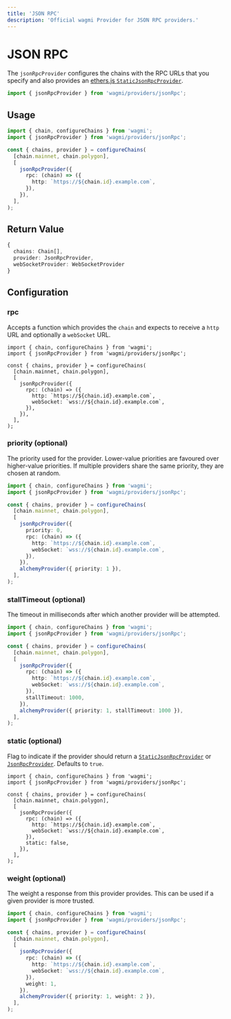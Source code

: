 ```yaml
---
title: 'JSON RPC'
description: 'Official wagmi Provider for JSON RPC providers.'
---
```



# JSON RPC

The `jsonRpcProvider` configures the chains with the RPC URLs that you specify and also provides an [ethers.js `StaticJsonRpcProvider`](https://docs.ethers.io/v5/api/providers/jsonrpc-provider/#StaticJsonRpcProvider).

```ts
import { jsonRpcProvider } from 'wagmi/providers/jsonRpc';
```

## Usage

```ts
import { chain, configureChains } from 'wagmi';
import { jsonRpcProvider } from 'wagmi/providers/jsonRpc';

const { chains, provider } = configureChains(
  [chain.mainnet, chain.polygon],
  [
    jsonRpcProvider({
      rpc: (chain) => ({
        http: `https://${chain.id}.example.com`,
      }),
    }),
  ],
);
```

## Return Value

```ts
{
  chains: Chain[],
  provider: JsonRpcProvider,
  webSocketProvider: WebSocketProvider
}
```

## Configuration

### rpc

Accepts a function which provides the `chain` and expects to receive a `http` URL and optionally a `webSocket` URL.

```tsx {8-11}
import { chain, configureChains } from 'wagmi';
import { jsonRpcProvider } from 'wagmi/providers/jsonRpc';

const { chains, provider } = configureChains(
  [chain.mainnet, chain.polygon],
  [
    jsonRpcProvider({
      rpc: (chain) => ({
        http: `https://${chain.id}.example.com`,
        webSocket: `wss://${chain.id}.example.com`,
      }),
    }),
  ],
);
```

### priority (optional)

The priority used for the provider. Lower-value priorities are favoured over higher-value priorities. If multiple providers share the same priority, they are chosen at random.

```ts {8}
import { chain, configureChains } from 'wagmi';
import { jsonRpcProvider } from 'wagmi/providers/jsonRpc';

const { chains, provider } = configureChains(
  [chain.mainnet, chain.polygon],
  [
    jsonRpcProvider({
      priority: 0,
      rpc: (chain) => ({
        http: `https://${chain.id}.example.com`,
        webSocket: `wss://${chain.id}.example.com`,
      }),
    }),
    alchemyProvider({ priority: 1 }),
  ],
);
```

### stallTimeout (optional)

The timeout in milliseconds after which another provider will be attempted.

```ts {12}
import { chain, configureChains } from 'wagmi';
import { jsonRpcProvider } from 'wagmi/providers/jsonRpc';

const { chains, provider } = configureChains(
  [chain.mainnet, chain.polygon],
  [
    jsonRpcProvider({
      rpc: (chain) => ({
        http: `https://${chain.id}.example.com`,
        webSocket: `wss://${chain.id}.example.com`,
      }),
      stallTimeout: 1000,
    }),
    alchemyProvider({ priority: 1, stallTimeout: 1000 }),
  ],
);
```

### static (optional)

Flag to indicate if the provider should return a [`StaticJsonRpcProvider`](https://docs.ethers.io/v5/api/providers/jsonrpc-provider/#StaticJsonRpcProvider) or [`JsonRpcProvider`](https://docs.ethers.io/v5/api/providers/jsonrpc-provider/#JsonRpcProvider). Defaults to `true`.

```tsx {12}
import { chain, configureChains } from 'wagmi';
import { jsonRpcProvider } from 'wagmi/providers/jsonRpc';

const { chains, provider } = configureChains(
  [chain.mainnet, chain.polygon],
  [
    jsonRpcProvider({
      rpc: (chain) => ({
        http: `https://${chain.id}.example.com`,
        webSocket: `wss://${chain.id}.example.com`,
      }),
      static: false,
    }),
  ],
);
```

### weight (optional)

The weight a response from this provider provides. This can be used if a given provider is more trusted.

```ts {12}
import { chain, configureChains } from 'wagmi';
import { jsonRpcProvider } from 'wagmi/providers/jsonRpc';

const { chains, provider } = configureChains(
  [chain.mainnet, chain.polygon],
  [
    jsonRpcProvider({
      rpc: (chain) => ({
        http: `https://${chain.id}.example.com`,
        webSocket: `wss://${chain.id}.example.com`,
      }),
      weight: 1,
    }),
    alchemyProvider({ priority: 1, weight: 2 }),
  ],
);
```
